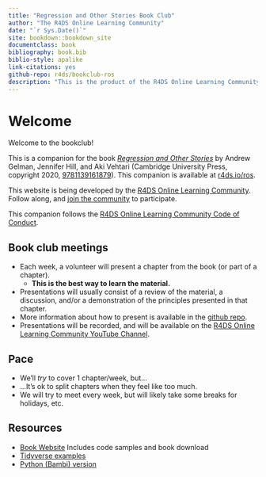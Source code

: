 ```yaml
--- 
title: "Regression and Other Stories Book Club"
author: "The R4DS Online Learning Community"
date: "`r Sys.Date()`"
site: bookdown::bookdown_site
documentclass: book
bibliography: book.bib
biblio-style: apalike
link-citations: yes
github-repo: r4ds/bookclub-ros
description: "This is the product of the R4DS Online Learning Community's Regression and Other Stories Book Club."
---
```


# Welcome {-}

Welcome to the bookclub! 

This is a companion for the book [_Regression and Other Stories_](https://avehtari.github.io/ROS-Examples/) by Andrew Gelman, Jennifer Hill, and Aki Vehtari (Cambridge University Press, copyright 2020, [9781139161879](https://doi.org/10.1017/9781139161879)).
This companion is available at [r4ds.io/ros](https://r4ds.io/ros).

This website is being developed by the [R4DS Online Learning Community](https://rfordatasci.com). Follow along, and [join the community](https://r4ds.io/join) to participate.

This companion follows the [R4DS Online Learning Community Code of Conduct](https://r4ds.io/conduct).

## Book club meetings {-}

- Each week, a volunteer will present a chapter from the book (or part of a chapter).
  - **This is the best way to learn the material.**
- Presentations will usually consist of a review of the material, a discussion, and/or a demonstration of the principles presented in that chapter.
- More information about how to present is available in the [github repo](https://github.com/r4ds/bookclub-ros).
- Presentations will be recorded, and will be available on the [R4DS Online Learning Community YouTube Channel](https://r4ds.io/youtube).

## Pace {-}

- We'll _try_ to cover 1 chapter/week, but...
- ...It's ok to split chapters when they feel like too much.
- We will try to meet every week, but will likely take some breaks for holidays, etc.

## Resources {-}

- [Book Website](https://avehtari.github.io/ROS-Examples/) Includes code samples and book download
- [Tidyverse examples](https://github.com/behrman/ros)
- [Python (Bambi) version](https://github.com/bambinos/educational-resources)

